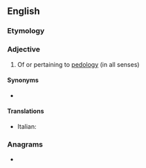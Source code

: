 ==English==

===Etymology===
{{suffix|en|pedology|ical}}

===Adjective===
{{en-adj}}

# Of or pertaining to [[pedology]] (in all senses)

====Synonyms====
* {{l|en|pedologic}}

====Translations====
{{trans-top|pertaining to pedology}}
* Italian: {{t|it|pedologico}}
{{trans-mid}}
{{trans-bottom}}

===Anagrams===
* {{anagrams|en|a=acdegilloop|logopedical|pico de gallo}}